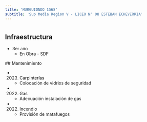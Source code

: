 ```yaml
---
title: 'MURGUIONDO 1568'
subtitle: 'Sup Media Region V - LICEO N° 08 ESTEBAN ECHEVERRIA'
---
```


#
## Infraestructura

* 3er año 
    + En Obra - SDF 


 ## Mantenimiento

*  (2023) Carpinterías 
    + Colocación de vidrios de seguridad

*  (2022) Gas 
    + Adecuación instalación de gas

*  (2022) Incendio 
    + Provisión de matafuegos







